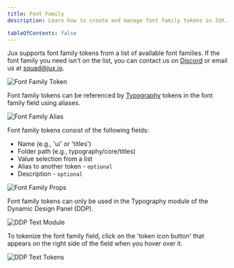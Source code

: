 ```yaml
---
title: Font Family
description: Learn how to create and manage font family tokens in JUX.

tableOfContents: false
---
```


Jux supports font family tokens from a list of available font families. If the font family you need isn't on the list, you can contact us on [Discord](https://discord.gg/BSXsahmyVQ) or email us at [squad@jux.io](mailto:squad@jux.io).

<CaptionImage caption="Font Family Token">
  <Image src={fontFamilyToken} alt="Font Family Token" />
</CaptionImage>

Font family tokens can be referenced by [Typography](/editor/tokens/typography) tokens in the font family field using aliases.

<CaptionImage caption="Font Family Alias">
  <Image src={fontFamilyAlias} alt="Font Family Alias" width={400} />
</CaptionImage>

Font family tokens consist of the following fields:

- Name (e.g., 'ui' or 'titles')
- Folder path (e.g., typography/core/titles)
- Value selection from a list
- Alias to another token - `optional`
- Description - `optional`

<CaptionImage caption="Font Family Props">
  <Image src={fontFamilyProps} alt="Font Family Props" width={563} />
</CaptionImage>

Font family tokens can only be used in the Typography module of the Dynamic Design Panel (DDP).

<CaptionImage caption="DDP Text Module">
  <Image src={ddpTextModule} alt="DDP Text Module" width={563} />
</CaptionImage>

To tokenize the font family field, click on the 'token icon button' that appears on the right side of the field when you hover over it.

<CaptionImage caption="DDP Text Tokens">
  <Image src={ddpTextTokens} alt="DDP Text Tokens" width={563} />
</CaptionImage>